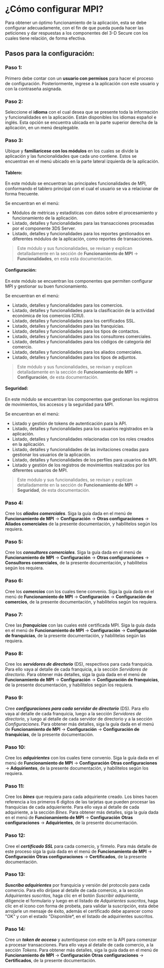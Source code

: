 # ¿Cómo configurar MPI?

Para obtener un óptimo funcionamiento de la aplicación, esta se debe configurar adecuadamente, con el fin de que pueda pueda hacer las peticiones y dar respuestas a los componentes del 3-D Secure con los cuales tiene relación, de forma efectiva.

## Pasos para la configuración:

### Paso 1:
Primero debe contar con un **usuario con permisos** para hacer el proceso de configuración. Posteriormente, ingrese a la aplicación con este usuario y con la contraseña asignada.

### Paso 2:
Seleccione el **idioma** con el cual desea que se presente toda la información y funcionalidades en la aplicación. Están disponibles los idiomas español e inglés. Esta opción se encuentra ubicada en la parte superior derecha de la aplicación, en un menú desplegable.

### Paso 3:
Ubique y **familiarícese con los módulos** en los cuales se divide la aplicación y las funcionalidades que cada uno contiene. Estos se encuentran en el menú ubicado en la parte lateral izquierda de la aplicación.
#### Tablero:

En este módulo se encuentran las principales funcionalidades de MPI, conformando el tablero principal con el cual el usuario se va a relacionar de forma frecuente.

  Se encuentran en el menú:

  - Módulos de métricas y estadísticas con datos sobre el procesamiento y funcionamiento de la aplicación.
  - Listado, detalles y funcionalidades para las transacciones procesadas por el componente 3DS Server.
  -  Listado, detalles y funcionalidades para los reportes gestionados en diferentes módulos de la aplicación, como reportes de transacciones.

> Este módulo y sus funcionalidades, se revisan y explican detalladamente en la sección de **Funcionamiento de MPI** -> **Funcionalidades**, en esta esta documentación.

#### Configuración:

En este módulo se encuentran los componentes que permiten configurar MPI y gestionar su buen funcionamiento. 

  Se encuentran en el menú:

  - Listado, detalles y funcionalidades para los comercios.
  - Listado, detalles y funcionalidades para la clasificación de la actividad económica de los comercios (CIIU).
  - Listado, detalles y funcionalidades para los certificados SSL.
  - Listado, detalles y funcionalidades para las franquicias.
  - Listado, detalles y funcionalidades para los tipos de contactos.
  - Listado, detalles y funcionalidades para los consultores comerciales.
  - Listado, detalles y funcionalidades para los códigos de categoría del comercio.
  - Listado, detalles y funcionalidades para los aliados comerciales.
  - Listado, detalles y funcionalidades para los tipos de adjuntos.

> Este módulo y sus funcionalidades, se revisan y explican detalladamente en la sección de **Funcionamiento de MPI** -> **Configuración**, de esta documentación.

#### Seguridad:

En este módulo se encuentran los componentes que gestionan los registros de movimientos, los accesos y la seguridad para MPI.

  Se encuentran en el menú:

   - Listado y gestión de tokens de autenticación para la API.
   - Listado, detalles y funcionalidades para los usuarios registrados en la aplicación.
   - Listado, detalles y funcionalidades relacionadas con los roles creados en la aplicación.
   - Listado, detalles y funcionalidades de las invitaciones creadas para gestionar los usuarios de la aplicación.
   - Listado, detalles y funcionalidades de los perfiles para usuarios de MPI.
   - Listado y gestión de los registros de movimientos realizados por los diferentes usuarios de MPI.

 > Este módulo y sus funcionalidades, se revisan y explican detalladamente en la sección de **Funcionamiento de MPI** -> **Seguridad**, de esta documentación.

### Paso 4:
Cree los ***aliados comerciales***. Siga la guía dada en el menú de **Funcionamiento de MPI** -> **Configuración** -> **Otras configuraciones** -> **Aliados comerciales**  de la presente documentación, y habílitelos según los requiera.

### Paso 5:
Cree los ***consultores comerciales***. Siga la guía dada en el menú de **Funcionamiento de MPI** -> **Configuración** -> **Otras configuraciones** -> **Consultores comerciales**,  de la presente documentación, y habílitelos según los requiera.

### Paso 6:
Cree los ***comercios*** con los cuales tiene convenio. Siga la guía dada en el menú de **Funcionamiento de MPI** -> **Configuración** -> **Configuración de comercios**, de la presente documentación, y habílitelos según los requiera.

### Paso 7:
Cree las ***franquicias*** con las cuales esté certificada MPI. Siga la guía dada en el menú de **Funcionamiento de MPI** -> **Configuración** -> **Configuración de franquicias**,  de la presente documentación, y habílitelas según las requiera.

### Paso 8:
Cree los ***servidores de directorio*** (DS), respectivos para cada franquicia. Para ello vaya al detalle de cada franquicia, a la sección *Servidores de directorio*. Para obtener más detalles, siga la guía dada en el menú de **Funcionamiento de MPI** -> **Configuración** -> **Configuración de franquicias**,  de la presente documentación, y habílitelos según los requiera.

### Paso 9:
Cree ***configuraciones para cada servidor de directorio*** (DS). Para ello vaya al detalle de cada franquicia, luego a la sección *Servidores de directorio*, y luego al detalle de cada servidor de directorio y a la sección *Configuraciones*. Para obtener más detalles, siga la guía dada en el menú de **Funcionamiento de MPI** -> **Configuración** -> **Configuración de franquicias**,  de la presente documentación.

### Paso 10:
Cree los ***adquirientes*** con los cuales tiene convenio. Siga la guía dada en el menú de **Funcionamiento de MPI** -> **Configuración** **Otras configuraciones** -> **Adquirientes**, de la presente documentación, y habílitelos según los requiera.

### Paso 11:
Cree los ***bines*** que requiera para cada adquiriente creado. Los bines hacen referencia a los primeros 6 dígitos de las tarjetas que pueden procesar las franquicias de cada adquieriente. Para ello vaya al detalle de cada adquiriente, a la sección *Bines*. Para obtener más detalles, siga la guía dada en el menú de **Funcionamiento de MPI** -> **Configuración** **Otras configuraciones** -> **Adquirientes**, de la presente documentación.

### Paso 12:
Cree el ***certificado SSL*** para cada comercio, y fírmelo. Para más detalle de este proceso siga la guía dada en el menú de **Funcionamiento de MPI** -> **Configuración** **Otras configuraciones** -> **Certificados**, de la presente documentación.

### Paso 13:
***Suscriba adquirientes*** por franquicia y versión del protocolo para cada comercio. Para ello diríjase al detalle de cada comercio, a la sección *Adquirientes suscritos*, haga clic en el botón *Suscribir adquiriente*, diligencie el formulario y luego en el listado de *Adquirientes suscritos*, haga clic en el ícono con forma de probeta, para validar la suscripción, esta debe arrojarle un mensaje de éxito, además el certificado debe aparecer como "OK" y con el estado "Disponible*, en el listado de adquirientes suscritos.

### Paso 14:
Cree un ***token de acceso*** y autentiquese con este en la API para comenzar a procesar transacciones. Para ello vaya al detalle de cada comercio, a la sección *Tokens*. Para obtener más detalles, siga la guía dada en el menú de **Funcionamiento de MPI** -> **Configuración** **Otras configuraciones** -> **Certificados**, de la presente documentación.